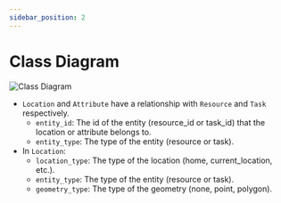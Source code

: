 ```yaml
---
sidebar_position: 2
---
```


# Class Diagram

![Class Diagram](/img/modules/rmt/class_diagram.png)

- `Location` and `Attribute` have a relationship with `Resource` and `Task` respectively.
    - `entity_id`: The id of the entity (resource_id or task_id) that the location or attribute belongs to.
    - `entity_type`: The type of the entity (resource or task).
- In `Location`:
    - `location_type`: The type of the location (home, current_location, etc.).
    - `entity_type`: The type of the entity (resource or task).
    - `geometry_type`: The type of the geometry (none, point, polygon).
